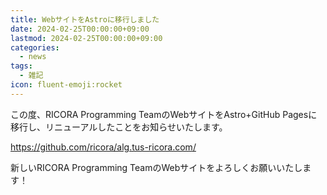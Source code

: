 ```yaml
---
title: WebサイトをAstroに移行しました
date: 2024-02-25T00:00:00+09:00
lastmod: 2024-02-25T00:00:00+09:00
categories:
  - news
tags:
  - 雑記
icon: fluent-emoji:rocket
---
```


この度、RICORA Programming TeamのWebサイトをAstro+GitHub Pagesに移行し、リニューアルしたことをお知らせいたします。

https://github.com/ricora/alg.tus-ricora.com/

新しいRICORA Programming TeamのWebサイトをよろしくお願いいたします！
